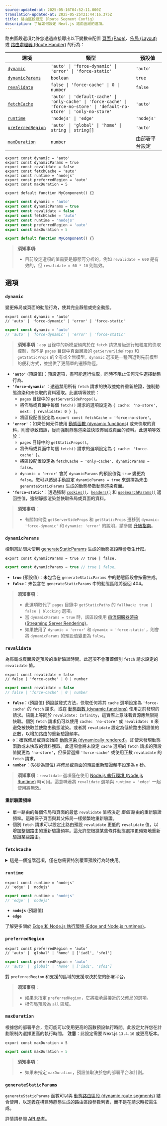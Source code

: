 ```yaml
---
source-updated-at: 2025-05-16T04:52:11.000Z
translation-updated-at: 2025-05-25T21:44:16.375Z
title: 路由區段設定 (Route Segment Config)
description: 了解如何設定 Next.js 路由區段的選項。
---
```


路由區段選項允許您透過直接導出以下變數來配置 [頁面 (Page)](/docs/app/building-your-application/routing/pages-and-layouts)、[佈局 (Layout)](/docs/app/building-your-application/routing/pages-and-layouts) 或 [路由處理器 (Route Handler)](/docs/app/building-your-application/routing/route-handlers) 的行為：

| 選項                                | 類型                                                                                                                      | 預設值                    |
| ------------------------------------- | ------------------------------------------------------------------------------------------------------------------------- | -------------------------- |
| [`dynamic`](#dynamic)                 | `'auto' \| 'force-dynamic' \| 'error' \| 'force-static'`                                                                  | `'auto'`                   |
| [`dynamicParams`](#dynamicparams)     | `boolean`                                                                                                                 | `true`                     |
| [`revalidate`](#revalidate)           | `false \| 'force-cache' \| 0 \| number`                                                                                   | `false`                    |
| [`fetchCache`](#fetchcache)           | `'auto' \| 'default-cache' \| 'only-cache' \| 'force-cache' \| 'force-no-store' \| 'default-no-store' \| 'only-no-store'` | `'auto'`                   |
| [`runtime`](#runtime)                 | `'nodejs' \| 'edge'`                                                                                                      | `'nodejs'`                 |
| [`preferredRegion`](#preferredregion) | `'auto' \| 'global' \| 'home' \| string \| string[]`                                                                      | `'auto'`                   |
| [`maxDuration`](#maxduration)         | `number`                                                                                                                  | 由部署平台設定 |

```tsx filename="layout.tsx | page.tsx | route.ts" switcher
export const dynamic = 'auto'
export const dynamicParams = true
export const revalidate = false
export const fetchCache = 'auto'
export const runtime = 'nodejs'
export const preferredRegion = 'auto'
export const maxDuration = 5

export default function MyComponent() {}
```

```jsx filename="layout.js | page.js | route.js" switcher
export const dynamic = 'auto'
export const dynamicParams = true
export const revalidate = false
export const fetchCache = 'auto'
export const runtime = 'nodejs'
export const preferredRegion = 'auto'
export const maxDuration = 5

export default function MyComponent() {}
```

> **須知事項**:
>
> - 目前設定選項的值需要是靜態可分析的。例如 `revalidate = 600` 是有效的，但 `revalidate = 60 * 10` 則無效。

## 選項

### `dynamic`

變更佈局或頁面的動態行為，使其完全靜態或完全動態。

```tsx filename="layout.tsx | page.tsx | route.ts" switcher
export const dynamic = 'auto'
// 'auto' | 'force-dynamic' | 'error' | 'force-static'
```

```js filename="layout.js | page.js | route.js" switcher
export const dynamic = 'auto'
// 'auto' | 'force-dynamic' | 'error' | 'force-static'
```

> **須知事項**：`app` 目錄中的新模型傾向於在 `fetch` 請求層級進行細粒度的快取控制，而不是 `pages` 目錄中頁面層級的 `getServerSideProps` 和 `getStaticProps` 的全有或全無模型。`dynamic` 選項是一種回退到先前模型的便利方式，並提供了更簡單的遷移路徑。

- **`'auto'`** (預設值)：預設選項，盡可能進行快取，同時不阻止任何元件選擇動態行為。
- **`'force-dynamic'`**：透過禁用所有 `fetch` 請求的快取並始終重新驗證，強制動態渲染和未快取的資料獲取。此選項等效於：
  - `pages` 目錄中的 `getServerSideProps()`。
  - 將佈局或頁面中每個 `fetch()` 請求的選項設定為 `{ cache: 'no-store', next: { revalidate: 0 } }`。
  - 將區段配置設定為 `export const fetchCache = 'force-no-store'`。
- **`'error'`**：如果任何元件使用 [動態函數 (dynamic functions)](/docs/app/building-your-application/rendering/server-components#server-rendering-strategies#dynamic-functions) 或未快取的資料，則會導致錯誤，從而強制靜態渲染並快取佈局或頁面的資料。此選項等效於：
  - `pages` 目錄中的 `getStaticProps()`。
  - 將佈局或頁面中每個 `fetch()` 請求的選項設定為 `{ cache: 'force-cache' }`。
  - 將區段配置設定為 `fetchCache = 'only-cache', dynamicParams = false`。
  - `dynamic = 'error'` 會將 `dynamicParams` 的預設值從 `true` 變更為 `false`。您可以透過手動設定 `dynamicParams = true` 來選擇為未由 `generateStaticParams` 生成的動態參數動態渲染頁面。
- **`'force-static'`**：透過強制 [`cookies()`](/docs/app/api-reference/functions/cookies)、[`headers()`](/docs/app/api-reference/functions/headers) 和 [`useSearchParams()`](/docs/app/api-reference/functions/use-search-params) 返回空值，強制靜態渲染並快取佈局或頁面的資料。

> **須知事項**：
>
> - 有關如何從 `getServerSideProps` 和 `getStaticProps` 遷移到 `dynamic: 'force-dynamic'` 和 `dynamic: 'error'` 的說明，請參閱 [升級指南](/docs/app/building-your-application/upgrading/app-router-migration#step-6-migrating-data-fetching-methods)。

### `dynamicParams`

控制當訪問未使用 [generateStaticParams](/docs/app/api-reference/functions/generate-static-params) 生成的動態區段時會發生什麼。

```tsx filename="layout.tsx | page.tsx" switcher
export const dynamicParams = true // true | false,
```

```js filename="layout.js | page.js | route.js" switcher
export const dynamicParams = true // true | false,
```

- **`true`** (預設值)：未包含在 `generateStaticParams` 中的動態區段會按需生成。
- **`false`**：未包含在 `generateStaticParams` 中的動態區段將返回 404。

> **須知事項**：
>
> - 此選項取代了 `pages` 目錄中 `getStaticPaths` 的 `fallback: true | false | blocking` 選項。
> - 當 `dynamicParams = true` 時，該區段使用 [串流伺服器渲染 (Streaming Server Rendering)](/docs/app/building-your-application/routing/loading-ui-and-streaming#streaming-with-suspense)。
> - 如果使用了 `dynamic = 'error'` 和 `dynamic = 'force-static'`，則會將 `dynamicParams` 的預設值變更為 `false`。

### `revalidate`

為佈局或頁面設定預設的重新驗證時間。此選項不會覆蓋個別 `fetch` 請求設定的 `revalidate` 值。

```tsx filename="layout.tsx | page.tsx | route.ts" switcher
export const revalidate = false
// false | 'force-cache' | 0 | number
```

```js filename="layout.js | page.js | route.js" switcher
export const revalidate = false
// false | 'force-cache' | 0 | number
```

- **`false`**：(預設值) 預設啟發式方法，快取任何將其 `cache` 選項設定為 `'force-cache'` 的 `fetch` 請求，或在 [動態函數 (dynamic functions)](/docs/app/building-your-application/rendering/server-components#server-rendering-strategies#dynamic-functions) 使用之前發現的請求。語義上等同於 `revalidate: Infinity`，這實際上意味著資源應無限期快取。個別 `fetch` 請求仍可以使用 `cache: 'no-store'` 或 `revalidate: 0` 來避免被快取並使路由動態渲染。或者將 `revalidate` 設定為低於路由預設值的正數，以增加路由的重新驗證頻率。
- **`0`**：確保佈局或頁面始終 [動態渲染 (dynamically rendered)](/docs/app/building-your-application/rendering/server-components#dynamic-rendering)，即使未發現動態函數或未快取的資料獲取。此選項會將未設定 `cache` 選項的 `fetch` 請求的預設值變更為 `'no-store'`，但保留選擇 `'force-cache'` 或使用正數 `revalidate` 的 `fetch` 請求。
- **`number`**：(以秒為單位) 將佈局或頁面的預設重新驗證頻率設定為 `n` 秒。

> **須知事項**：`revalidate` 選項僅在使用 [Node.js 執行環境 (Node.js Runtime)](/docs/app/building-your-application/rendering/edge-and-nodejs-runtimes#nodejs-runtime) 時可用。這意味著將 `revalidate` 選項與 `runtime = 'edge'` 一起使用將無效。

#### 重新驗證頻率

- 單一路由的每個佈局和頁面的最低 `revalidate` 值將決定 _整個_ 路由的重新驗證頻率。這確保子頁面與其父佈局一樣頻繁地重新驗證。
- 個別 `fetch` 請求可以設定比路由預設 `revalidate` 更低的 `revalidate` 值，以增加整個路由的重新驗證頻率。這允許您根據某些條件動態選擇更頻繁地重新驗證某些路由。

### `fetchCache`

<details>
  <summary>這是一個進階選項，僅在您需要特別覆蓋預設行為時使用。</summary>

預設情況下，Next.js **會快取** 任何在使用 [動態函數 (dynamic functions)](/docs/app/building-your-application/rendering/server-components#server-rendering-strategies#dynamic-functions) 之前可達的 `fetch()` 請求，並且 **不會快取** 在使用動態函數之後發現的 `fetch` 請求。

`fetchCache` 允許您覆蓋佈局或頁面中所有 `fetch` 請求的預設 `cache` 選項。

```tsx filename="layout.tsx | page.tsx | route.ts" switcher
export const fetchCache = 'auto'
// 'auto' | 'default-cache' | 'only-cache'
// 'force-cache' | 'force-no-store' | 'default-no-store' | 'only-no-store'
```

```js filename="layout.js | page.js | route.js" switcher
export const fetchCache = 'auto'
// 'auto' | 'default-cache' | 'only-cache'
// 'force-cache' | 'force-no-store' | 'default-no-store' | 'only-no-store'
```

- **`'auto'`** (預設值)：預設選項，根據 `fetch` 請求提供的 `cache` 選項快取動態函數之前的請求，並且不快取動態函數之後的請求。
- **`'default-cache'`**：允許將任何 `cache` 選項傳遞給 `fetch`，但如果未提供選項，則將 `cache` 選項設定為 `'force-cache'`。這意味著即使是動態函數之後的 `fetch` 請求也被視為靜態。
- **`'only-cache'`**：確保所有 `fetch` 請求選擇快取，如果未提供選項，則將預設值變更為 `cache: 'force-cache'`，如果任何 `fetch` 請求使用 `cache: 'no-store'`，則會導致錯誤。
- **`'force-cache'`**：透過將所有 `fetch` 請求的 `cache` 選項設定為 `'force-cache'`，確保所有 `fetch` 請求選擇快取。
- **`'default-no-store'`**：允許將任何 `cache` 選項傳遞給 `fetch`，但如果未提供選項，則將 `cache` 選項設定為 `'no-store'`。這意味著即使是動態函數之前的 `fetch` 請求也被視為動態。
- **`'only-no-store'`**：確保所有 `fetch` 請求選擇不進行快取，如果未提供選項，則將預設值變更為 `cache: 'no-store'`，如果任何 `fetch` 請求使用 `cache: 'force-cache'`，則會導致錯誤。
- **`'force-no-store'`**：透過將所有 `fetch` 請求的 `cache` 選項設定為 `'no-store'`，確保所有 `fetch` 請求選擇不進行快取。這會強制所有 `fetch` 請求在每次請求時重新獲取，即使它們提供了 `'force-cache'` 選項。

#### 跨路由區段行為

- 單一路由的每個佈局和頁面設定的任何選項需要彼此相容。
  - 如果同時提供了 `'only-cache'` 和 `'force-cache'`，則 `'force-cache'` 優先。如果同時提供了 `'only-no-store'` 和 `'force-no-store'`，則 `'force-no-store'` 優先。強制選項會變更整個路由的行為，因此具有 `'force-*'` 的單一區段將防止由 `'only-*'` 引起的任何錯誤。
  - `'only-*'` 和 `force-*'` 選項的目的是保證整個路由要麼完全靜態，要麼完全動態。這意味著：
    - 不允許在單一路由中組合 `'only-cache'` 和 `'only-no-store'`。
    - 不允許在單一路由中組合 `'force-cache'` 和 `'force-no-store'`。
  - 如果子區段提供 `'auto'` 或 `'*-cache'`，則父區段不能提供 `'default-no-store'`，因為這可能使相同的 `fetch` 具有不同的行為。
- 通常建議將共享的父佈局保留為 `'auto'`，並在子區段分歧處自訂選項。

</details>

### `runtime`

```tsx filename="layout.tsx | page.tsx | route.ts" switcher
export const runtime = 'nodejs'
// 'edge' | 'nodejs'
```

```js filename="layout.js | page.js | route.js" switcher
export const runtime = 'nodejs'
// 'edge' | 'nodejs'
```

- **`nodejs`** (預設值)
- **`edge`**

了解更多關於 [Edge 和 Node.js 執行環境 (Edge and Node.js runtimes)](/docs/app/building-your-application/rendering/edge-and-nodejs-runtimes)。

### `preferredRegion`

```tsx filename="layout.tsx | page.tsx | route.ts" switcher
export const preferredRegion = 'auto'
// 'auto' | 'global' | 'home' | ['iad1', 'sfo1']
```

```js filename="layout.js | page.js | route.js" switcher
export const preferredRegion = 'auto'
// 'auto' | 'global' | 'home' | ['iad1', 'sfo1']
```

對 `preferredRegion` 和支援的區域的支援取決於您的部署平台。

> **須知事項**：
>
> - 如果未指定 `preferredRegion`，它將繼承最接近的父佈局的選項。
> - 根佈局預設為 `all` 區域。

### `maxDuration`

根據您的部署平台，您可能可以使用更高的函數預設執行時間。此設定允許您在計劃限制內選擇更高的執行時間。
**注意**：此設定需要 Next.js `13.4.10` 或更高版本。

```tsx filename="layout.tsx | page.tsx | route.ts" switcher
export const maxDuration = 5
```

```js filename="layout.js | page.js | route.js" switcher
export const maxDuration = 5
```

> **須知事項**：
>
> - 如果未指定 `maxDuration`，預設值取決於您的部署平台和計劃。

### `generateStaticParams`

`generateStaticParams` 函數可以與 [動態路由區段 (dynamic route segments)](/docs/app/building-your-application/routing/dynamic-routes) 結合使用，以定義在構建時靜態生成的路由區段參數列表，而不是在請求時按需生成。

詳情請參閱 [API 參考](/docs/app/api-reference/functions/generate-static-params)。